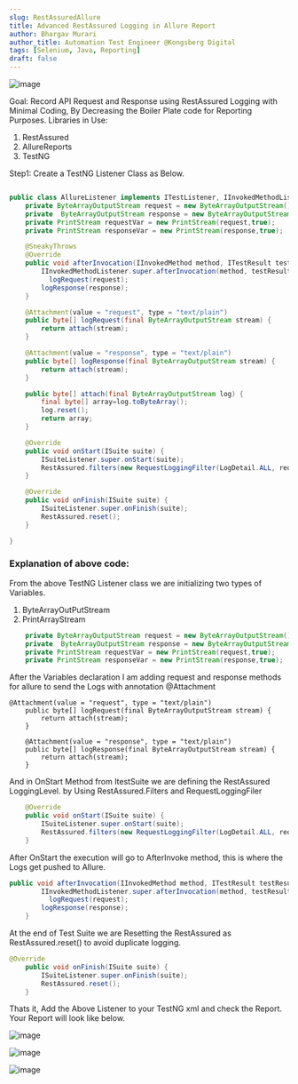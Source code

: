```yaml
---
slug: RestAssuredAllure
title: Advanced RestAssured Logging in Allure Report
author: Bhargav Murari
author_title: Automation Test Engineer @Kongsberg Digital
tags: [Selenium, Java, Reporting]
draft: false
---
```


![image](Images/RestAssuredAllure/1.png)

Goal: Record API Request and Response using RestAssured Logging with Minimal Coding, By Decreasing the Boiler Plate code for Reporting Purposes.
Libraries in Use:
1. RestAssured
2. AllureReports
3. TestNG

Step1: Create a TestNG Listener Class as Below.
```java

public class AllureListener implements ITestListener, IInvokedMethodListener,IInvokedMethodListener {
    private ByteArrayOutputStream request = new ByteArrayOutputStream();
    private  ByteArrayOutputStream response = new ByteArrayOutputStream();
    private PrintStream requestVar = new PrintStream(request,true);
    private PrintStream responseVar = new PrintStream(response,true);

    @SneakyThrows
    @Override
    public void afterInvocation(IInvokedMethod method, ITestResult testResult) {
        IInvokedMethodListener.super.afterInvocation(method, testResult);
          logRequest(request);
        logResponse(response);
    }

    @Attachment(value = "request", type = "text/plain")
    public byte[] logRequest(final ByteArrayOutputStream stream) {
        return attach(stream);
    }

    @Attachment(value = "response", type = "text/plain")
    public byte[] logResponse(final ByteArrayOutputStream stream) {
        return attach(stream);
    }

    public byte[] attach(final ByteArrayOutputStream log) {
        final byte[] array=log.toByteArray();
        log.reset();
        return array;
    }

	@Override
	public void onStart(ISuite suite) {
		ISuiteListener.super.onStart(suite);
		RestAssured.filters(new RequestLoggingFilter(LogDetail.ALL, requestVar), new ResponseLoggingFilter(LogDetail.ALL, responseVar));
	}

	@Override
	public void onFinish(ISuite suite) {
		ISuiteListener.super.onFinish(suite);
		RestAssured.reset();
	}

}

```
### Explanation of above code:

From the above TestNG Listener class we are initializing two types of Variables.

1. ByteArrayOutPutStream
2. PrintArrayStream

```java
    private ByteArrayOutputStream request = new ByteArrayOutputStream();
    private  ByteArrayOutputStream response = new ByteArrayOutputStream();
    private PrintStream requestVar = new PrintStream(request,true);
    private PrintStream responseVar = new PrintStream(response,true);
```

After the Variables declaration I am adding request and response methods for allure to send the Logs with annotation @Attachment
```
@Attachment(value = "request", type = "text/plain")
    public byte[] logRequest(final ByteArrayOutputStream stream) {
        return attach(stream);
    }

    @Attachment(value = "response", type = "text/plain")
    public byte[] logResponse(final ByteArrayOutputStream stream) {
        return attach(stream);
    }

```

And in OnStart Method from ItestSuite we are defining the RestAssured LoggingLevel. by Using RestAssured.Filters and RequestLoggingFiler

```java
	@Override
	public void onStart(ISuite suite) {
		ISuiteListener.super.onStart(suite);
		RestAssured.filters(new RequestLoggingFilter(LogDetail.ALL, requestVar), new ResponseLoggingFilter(LogDetail.ALL, responseVar));
	}
```

After OnStart the execution will go to AfterInvoke method, this is where the Logs get pushed to Allure.

```java
public void afterInvocation(IInvokedMethod method, ITestResult testResult) {
        IInvokedMethodListener.super.afterInvocation(method, testResult);
          logRequest(request);
        logResponse(response);
    }
```
At the end of Test Suite we are Resetting the RestAssured as RestAssured.reset() to avoid duplicate logging.

```java
@Override
	public void onFinish(ISuite suite) {
		ISuiteListener.super.onFinish(suite);
		RestAssured.reset();
	}
```

Thats it, Add the Above Listener to your TestNG xml and check the Report. Your Report will look like below.

![image](Images/RestAssuredAllure/2.png)

![image](Images/RestAssuredAllure/3.png)

![image](Images/RestAssuredAllure/4.png)